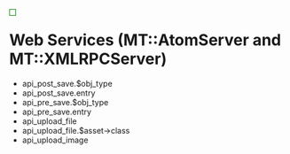 <div style="float:left; border:thin solid green; padding: 5px; margin-right: 15px;">
{{Template:Callback Types}}
</div>

= Web Services (MT::AtomServer and MT::XMLRPCServer) =

* api_post_save.$obj_type
* api_post_save.entry
* api_pre_save.$obj_type
* api_pre_save.entry
* api_upload_file
* api_upload_file.$asset->class
* api_upload_image